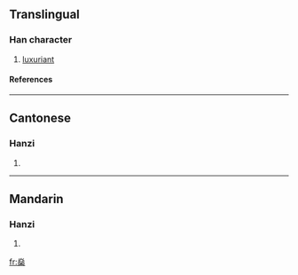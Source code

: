==Translingual==
===Han character===
{{Han char|rn=86|rad=火|as=12|sn=16|four=9090<sub>4</sub>|canj=火火火木 (FFFD)}}
# [[luxuriant]]
====References====
{{Han ref|kx=0682.190|dkj=19408|dj=1094.140|hdz=32237.020|uh=71CA|ud=29130|bh=EA50|bd=59984}}

----
==Cantonese==
===Hanzi===
{{yue-hanzi|jyut=|y=san1}}
# {{defn|Cantonese}}

----
==Mandarin==
===Hanzi===
{{cmn-hanzi|pin=[[qiáo]] ([[qiao2]]), [[shēn]] ([[shen1]])|wg=ch'iao<sup>2</sup>, shen<sup>1</sup>}}
# {{defn|Mandarin}}

[[fr:燊]]